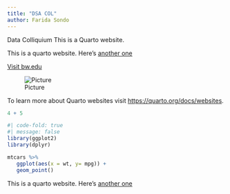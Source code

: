 ---
title: "DSA COL"
author: Farida Sondo
---
Data Colliquium
This is a Quarto website.

This is a quarto website. Here's [another one](Link.qmd)

[Visit bw.edu](https://www.bw.edu/)

![Picture](IMG_2296.JPG)

To learn more about Quarto websites visit <https://quarto.org/docs/websites>.

```{r}
4 + 5
```

```{r}
#| code-fold: true
#| message: false
library(ggplot2)
library(dplyr)
```


```{r}
mtcars %>%
   ggplot(aes(x = wt, y= mpg)) + 
   geom_point()
```

This is a quarto website. Here's [another one](Link2.qmd)
